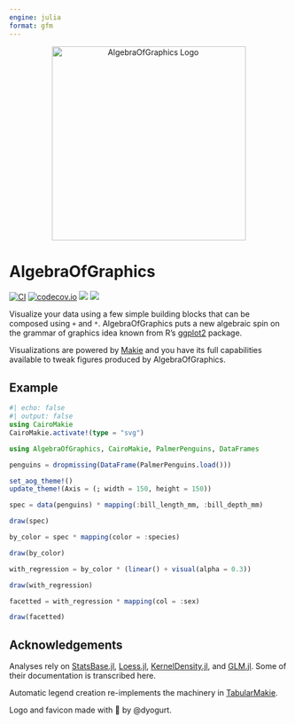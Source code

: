 ```yaml
---
engine: julia
format: gfm
---
```


```{=html}
<div align="center">
  <picture>
    <source media="(prefers-color-scheme: dark)" srcset="/docs/src/assets/logo-dark.svg">
    <source media="(prefers-color-scheme: light)" srcset="/docs/src/assets/logo.svg">
    <img alt="AlgebraOfGraphics Logo" src="/docs/src/assets/logo.svg" width="350">
  </picture>
</div>
```

# AlgebraOfGraphics

[![CI](https://github.com/MakieOrg/AlgebraOfGraphics.jl/actions/workflows/ci.yml/badge.svg)](https://github.com/MakieOrg/AlgebraOfGraphics.jl/actions/workflows/ci.yml)
[![codecov.io](https://codecov.io/github/MakieOrg/AlgebraOfGraphics.jl/coverage.svg?branch=master)](http://codecov.io/github/MakieOrg/AlgebraOfGraphics.jl?branch=master)
[![](https://img.shields.io/badge/docs-stable-blue.svg)](https://aog.makie.org/stable)
[![](https://img.shields.io/badge/docs-dev-blue.svg)](https://aog.makie.org/dev)

Visualize your data using a few simple building blocks that can be composed using `+` and `*`.
AlgebraOfGraphics puts a new algebraic spin on the grammar of graphics idea known from R's [ggplot2](https://ggplot2.tidyverse.org/) package.

Visualizations are powered by [Makie](https://github.com/MakieOrg/Makie.jl) and you have its full capabilities available to tweak figures produced by AlgebraOfGraphics.

## Example

```julia
#| echo: false
#| output: false
using CairoMakie
CairoMakie.activate!(type = "svg")
```

```julia
using AlgebraOfGraphics, CairoMakie, PalmerPenguins, DataFrames

penguins = dropmissing(DataFrame(PalmerPenguins.load()))

set_aog_theme!()
update_theme!(Axis = (; width = 150, height = 150))

spec = data(penguins) * mapping(:bill_length_mm, :bill_depth_mm)

draw(spec)
```

```julia
by_color = spec * mapping(color = :species)

draw(by_color)
```

```julia
with_regression = by_color * (linear() + visual(alpha = 0.3))

draw(with_regression)
```

```julia
facetted = with_regression * mapping(col = :sex)

draw(facetted)
```

## Acknowledgements

Analyses rely on [StatsBase.jl](https://github.com/JuliaStats/StatsBase.jl), [Loess.jl](https://github.com/JuliaStats/Loess.jl), [KernelDensity.jl](https://github.com/JuliaStats/KernelDensity.jl), and [GLM.jl](https://github.com/JuliaStats/GLM.jl). Some of their documentation is transcribed here.

Automatic legend creation re-implements the machinery in [TabularMakie](https://github.com/greimel/TabularMakie.jl).

Logo and favicon made with 🧡 by @dyogurt.